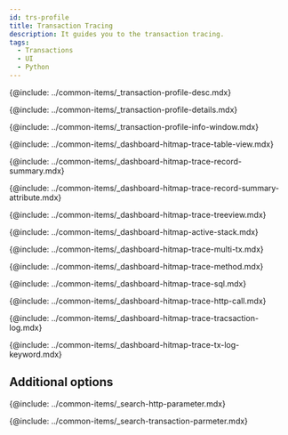 ```yaml
---
id: trs-profile
title: Transaction Tracing
description: It guides you to the transaction tracing.
tags:
  - Transactions
  - UI
  - Python
---
```


<!--## 트랜잭션 트레이싱이란?-->

{@include: ../common-items/_transaction-profile-desc.mdx}

<!--## 상세 분석-->

{@include: ../common-items/_transaction-profile-details.mdx}

<!--### 트랜잭션 정보 창 안내-->

{@include: ../common-items/_transaction-profile-info-window.mdx}

<!--### 테이블 뷰-->

{@include: ../common-items/_dashboard-hitmap-trace-table-view.mdx} 

<!--### 레코드 요약-->

{@include: ../common-items/_dashboard-hitmap-trace-record-summary.mdx}  

{@include: ../common-items/_dashboard-hitmap-trace-record-summary-attribute.mdx} 

<!--### 트리뷰-->

{@include: ../common-items/_dashboard-hitmap-trace-treeview.mdx}

<!--### 액티브 스택-->

{@include: ../common-items/_dashboard-hitmap-active-stack.mdx}

<!--### 멀티 트랜잭션-->

{@include: ../common-items/_dashboard-hitmap-trace-multi-tx.mdx}

<!--### 메소드 요약-->

{@include: ../common-items/_dashboard-hitmap-trace-method.mdx}

<!--### SQL 요약-->

{@include: ../common-items/_dashboard-hitmap-trace-sql.mdx}

<!--### HTTP Call 요약-->

{@include: ../common-items/_dashboard-hitmap-trace-http-call.mdx}

<!--### 트랜잭션 로그-->

{@include: ../common-items/_dashboard-hitmap-trace-tracsaction-log.mdx}  

<!--#### 키워드 하이라이트 설정하기, 삭제-->

{@include: ../common-items/_dashboard-hitmap-trace-tx-log-keyword.mdx}

## Additional options

<!--### http 파라미터 조회-->

{@include: ../common-items/_search-http-parameter.mdx}

<!--### 트랜잭션 파라미터 조회-->

{@include: ../common-items/_search-transaction-parmeter.mdx} 
